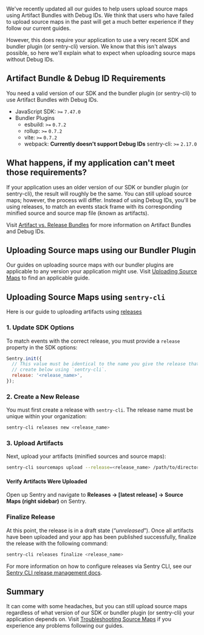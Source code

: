 We've recently updated all our guides to help users upload source maps using Artifact Bundles with Debug IDs. We think that users who have failed to upload source maps in the past will get a much better experience if they follow our current guides.

However, this does require your application to use a very recent SDK and bundler plugin (or sentry-cli) version. We know that this isn't always possible, so here we'll explain what to expect when uploading source maps without Debug IDs.

## Artifact Bundle & Debug ID Requirements

You need a valid version of our SDK and the bundler plugin (or sentry-cli) to use Artifact Bundles with Debug IDs.

- JavaScript SDK: `>=` `7.47.0`
- Bundler Plugins
	- esbuild: `>=` `0.7.2`
	- rollup: `>=` `0.7.2`
	- vite: `>=` `0.7.2`
	- webpack: **Currently doesn't support Debug IDs**
    sentry-cli: `>=` `2.17.0`

## What happens, if my application can't meet those requirements?

If your application uses an older version of our SDK or bundler plugin (or sentry-cli), the result will roughly be the same. You can still upload source maps; however, the process will differ. Instead of using Debug IDs, you'll be using releases, to match an events stack frame with its corresponding minified source and source map file (known as artifacts).

<Note>

Visit [Artifact vs. Release Bundles](/platforms/javascript/sourcemaps/artifact-and-release-bundles/) for more information on Artifact Bundles and Debug IDs.

</Note>

## Uploading Source maps using our Bundler Plugin

Our guides on uploading source maps with our bundler plugins are applicable to any version your application might use. Visit [Uploading Source Maps](/platforms/javascript/guides/react/sourcemaps/uploading/) to find an applicable guide.

## Uploading Source Maps using `sentry-cli`
Here is our guide to uploading artifacts using [releases](/product/releases/)

### 1. Update SDK Options
To match events with the correct release, you must provide a `release` property in the SDK options:

```javascript
Sentry.init({
  // This value must be identical to the name you give the release that you
  // create below using `sentry-cli`.
  release: '<release_name>',
});
```

### 2. Create a New Release
You must first create a release with `sentry-cli`. The release name must be unique within your organization:

```bash
sentry-cli releases new <release_name>
```

### 3. Upload Artifacts
Next, upload your artifacts (minified sources and source maps):

```bash
sentry-cli sourcemaps upload --release=<release_name> /path/to/directory
```

#### Verify Artifacts Were Uploaded
Open up Sentry and navigate to **Releases -> [latest release] -> Source Maps (right sidebar)** on Sentry.

### Finalize Release
At this point, the release is in a draft state (“_unreleased_”). Once all artifacts have been uploaded and your app has been published successfully, finalize the release with the following command:

```bash
sentry-cli releases finalize <release_name>
```

For more information on how to configure releases via Sentry CLI, see our [Sentry CLI release management docs](/product/cli/releases/).

## Summary

It can come with some headaches, but you can still upload source maps regardless of what version of our SDK or bundler plugin (or sentry-cli) your application depends on. Visit [Troubleshooting Source Maps](/platforms/javascript/sourcemaps/troubleshooting_js/) if you experience any problems following our guides.
